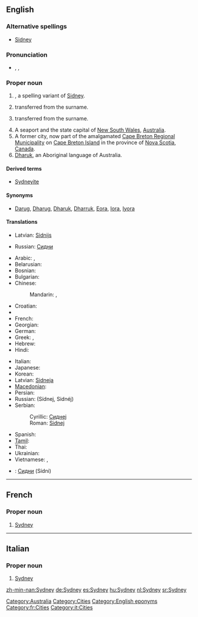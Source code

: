 {{wikipedia}}
==English==

===Alternative spellings===
* {{sense|male given name}} [[Sidney]]

===Pronunciation===
* {{enPR|sĭd'ni}}, {{IPA|/ˈsɪd.ni/}}, {{SAMPA|/"sId.ni/}}

===Proper noun===
{{en-proper noun|Sydneys}}

# {{surname|from=Old English|dot=}}, a spelling variant of [[Sidney]].
# {{given name|male|from=surnames}} transferred from the surname.
# {{given name|female|from=surnames}} transferred from the surname.
# A seaport and the state capital of [[New South Wales]], [[Australia]].
# A former city, now part of the amalgamated [[Cape Breton Regional Municipality]] on [[Cape Breton Island]] in the province of [[Nova Scotia]], [[Canada]].
# [[Dharuk]], an Aboriginal language of Australia.

====Derived terms====
* {{sense|Australia|Canada}} [[Sydneyite]]

====Synonyms====
* {{sense|language}} [[Darug]], [[Dharug]], [[Dharuk]], [[Dharruk]], [[Eora]], [[Iora]], [[Iyora]]

====Translations====
{{trans-top|male given name}}
* Latvian: [[Sidnijs]] {{m}}
{{trans-mid}}
* Russian: [[Сидни]] {{m}}
{{trans-bottom}}

{{trans-top|female given name}}
{{trans-mid}}
{{trans-bottom}}

{{trans-top|in Australia}}
* Arabic: {{t-|ar|سيدني|m|tr=sídni|sc=Arab}},  {{t|ar|سدني|m|tr=sídni|sc=Arab}}
* Belarusian: {{t|be|Сідней|m|tr=Sídnej, Sidnéj|sc=Cyrl|xs=Belarusian}}
* Bosnian: {{t-|bs|Sidnej|m}}
* Bulgarian: {{t|bg|Сидни|m|tr=Sídni|sc=Cyrl}}
* Chinese:
*: Mandarin:  {{t-|cmn|悉尼|tr=Xīní|sc=Hani|xs=Mandarin}}, {{t-|cmn|雪梨|tr=Xuělí|sc=Hani|xs=Mandarin}} {{qualifier|Taiwan also}}
* Croatian: {{t-|hr|Sidnej|m}}
* {{trreq|Finnish}}
* French: {{t-|fr|Sydney}}
* Georgian: {{t|ka|სიდნეი|sc=Geor|xs=Georgian}}
* German: {{t+|de|Sydney|n}}
* Greek: {{t-|el|Σύδνεϋ|n|tr=Sýdney|sc=Grek}}, {{t-|el|Σίδνεϊ|n|tr=Sídnei|sc=Grek}}
* Hebrew: {{t|he|סידני|sc=Hebr}}
* Hindi: {{t|hi|सिडनी|sc=Deva|xs=Hindi}}
{{trans-mid}}
* Italian: {{t-|it|Sydney|f}}
* Japanese: {{t-|ja|シドニー|tr=Shidonii|sc=Jpan}}
* Korean: {{t-|ko|시드니|tr=Sideuni|sc=Kore}}
* Latvian: [[Sidneja]] {{f}}
* [[Macedonian]]: {{t-|mk|Сиднеј|m|tr=Sidnej|sc=Cyrl|xs=Macedonian}}
* Persian: {{t|fa|سیدنی|sc=fa-Arab|xs=Persian}}
* Russian: {{t+|ru|Сидней|m|sc=Cyrl}} (Sídnej, Sidnéj)
* Serbian:
*: Cyrillic: [[Сиднеј#Serbian|Сиднеј]] {{m}}
*: Roman: [[Sidnej#Serbian|Sidnej]] {{m}}
* Spanish: {{t+|es|Sydney|f}}
* [[Tamil]]: {{t|ta|சிட்னி|sc=Taml|xs=Tamil}}
* Thai: {{t|th|ซิดนีย์|sc=Thai|xs=Thai}}
* Ukrainian: {{t|uk|Сідней|m|tr=Sídnej, Sidnéj|sc=Cyrl|xs=Ukrainian}}
* Vietnamese: {{t-|vi|Sydney|xs=Vietnamese}},  {{t-|vi|Sydney|xs=Vietnamese}}
{{trans-bottom}}

{{trans-top|in Nova Scotia}}
{{trans-mid}}
{{trans-bottom}}

{{trans-see|language|Dharuk}}

{{checktrans}}
* {{ttbc|Bulgarian}}: [[Сидни]] (Sídni) {{m}}

[[Category:Australia]]
[[Category:Cities]]
[[Category:English eponyms]]

----

==French==

===Proper noun===
{{infl|fr|proper noun}}

# [[Sydney#English|Sydney]] {{qualifier|in Australia}}

[[Category:fr:Cities]]

----

==Italian==

===Proper noun===
{{infl|it|proper noun|g=f}}

# [[Sydney#English|Sydney]] {{qualifier|in Australia}}

[[Category:it:Cities]]

[[zh-min-nan:Sydney]]
[[de:Sydney]]
[[es:Sydney]]
[[hu:Sydney]]
[[nl:Sydney]]
[[sr:Sydney]]